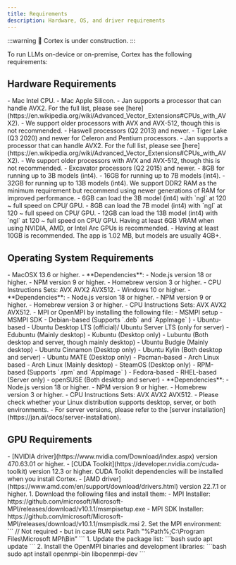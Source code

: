 ```yaml
---
title: Requirements
description: Hardware, OS, and driver requirements
---
```



:::warning
🚧 Cortex is under construction.
:::

To run LLMs on-device or on-premise, Cortex has the following requirements:

## Hardware Requirements
<Tabs>
  <TabItem value="CPU" label="CPU">
    <Tabs>
      <TabItem value="macOs" label="macOs">
        - Mac Intel CPU.
        - Mac Apple Silicon.
      </TabItem>
      <TabItem value="Intel" label="Intel" default>
        <Admonition type="info">
          - Jan supports a processor that can handle AVX2. For the full list, please see [here](https://en.wikipedia.org/wiki/Advanced_Vector_Extensions#CPUs_with_AVX2).
          - We support older processors with AVX and AVX-512, though this is not recommended.
        </Admonition>
        - Haswell processors (Q2 2013) and newer.
        - Tiger Lake (Q3 2020) and newer for Celeron and Pentium processors.
      </TabItem>
      <TabItem value="AMD" label="AMD">
        <Admonition type="info">
          - Jan supports a processor that can handle AVX2. For the full list, please see [here](https://en.wikipedia.org/wiki/Advanced_Vector_Extensions#CPUs_with_AVX2).
          - We support older processors with AVX and AVX-512, though this is not recommended.
        </Admonition>
        - Excavator processors (Q2 2015) and newer.
      </TabItem>
    </Tabs>
  </TabItem>
  <TabItem value="RAM" label="RAM">
    - 8GB for running up to 3B models (int4).
    - 16GB for running up to 7B models (int4).
    - 32GB for running up to 13B models (int4).
    <Admonition type="info">  
    We support DDR2 RAM as the minimum requirement but recommend using newer generations of RAM for improved performance.
    </Admonition>
  </TabItem>
  <TabItem value="GPU" label="GPU">
    - 6GB can load the 3B model (int4) with `ngl` at 120 ~ full speed on CPU/ GPU.
    - 8GB can load the 7B model (int4) with `ngl` at 120 ~ full speed on CPU/ GPU.
    - 12GB can load the 13B model (int4) with `ngl` at 120 ~ full speed on CPU/ GPU.
    <Admonition type="info">  
      Having at least 6GB VRAM when using NVIDIA, AMD, or Intel Arc GPUs is recommended.
    </Admonition>
  </TabItem>
  <TabItem value="Disk" label="Disk">
    - Having at least 10GB is recommended.
    <Admonition type="info">  
      The app is 1.02 MB, but models are usually 4GB+.
    </Admonition>
  </TabItem>
</Tabs>

## Operating System Requirements
<Tabs>
  <TabItem value="Mac" label="Mac">
    - MacOSX 13.6 or higher.
    - **Dependencies**:
        - Node.js version 18 or higher.
        - NPM version 9 or higher.
        - Homebrew version 3 or higher.
        - CPU Instructions Sets: AVX AVX2 AVX512.
  </TabItem>
  <TabItem value="Windows" label="Windows">
    - Windows 10 or higher.
    - **Dependencies**:
        - Node.js version 18 or higher.
        - NPM version 9 or higher.
        - Homebrew version 3 or higher.
        - CPU Instructions Sets: AVX AVX2 AVX512.
        - MPI or OpenMPI by installing the following file:
          - MSMPI setup
          - MSMPI SDK
  </TabItem>
  <TabItem value="Linux" label="Linux">
    - Debian-based (Supports `.deb` and `AppImage` )
    - Ubuntu-based
        - Ubuntu Desktop LTS (official)/ Ubuntu Server LTS (only for server)
        - Edubuntu (Mainly desktop)
        - Kubuntu (Desktop only)
        - Lubuntu (Both desktop and server, though mainly desktop)
        - Ubuntu Budgie (Mainly desktop)
        - Ubuntu Cinnamon (Desktop only)
        - Ubuntu Kylin (Both desktop and server)
        - Ubuntu MATE (Desktop only)
    - Pacman-based
        - Arch Linux based
            - Arch Linux (Mainly desktop)
            - SteamOS (Desktop only)
    - RPM-based (Supports `.rpm` and `AppImage` )
    - Fedora-based
        - RHEL-based (Server only)
    - openSUSE (Both desktop and server)
    - **Dependencies**:
        - Node.js version 18 or higher.
        - NPM version 9 or higher.
        - Homebrew version 3 or higher.
        - CPU Instructions Sets: AVX AVX2 AVX512.
    <Admonition type="info">
      - Please check whether your Linux distribution supports desktop, server, or both environments.
      - For server versions, please refer to the [server installation](https://jan.ai/docs/server-installation).
    </Admonition>
  </TabItem>
</Tabs>

## GPU Requirements
<Tabs>
  <TabItem value="nvidia" label="NVIDIA">
    - [NVIDIA driver](https://www.nvidia.com/Download/index.aspx) version 470.63.01 or higher.
    - [CUDA Toolkit](https://developer.nvidia.com/cuda-toolkit) version 12.3 or higher.
    <Admonition type="info">  
      CUDA Toolkit dependencies will be installed when you install Cortex.
    </Admonition>
  </TabItem>
  <TabItem value="amd" label="AMD">
    - [AMD driver](https://www.amd.com/en/support/download/drivers.html) version 22.7.1 or higher.
  </TabItem>
  <TabItem value="mpi" label="MPI/OpenMPI">
    <Tabs>
      <TabItem value="windows-mpi" label="Windows">
        1. Download the following files and install them:
          - MPI Installer: https://github.com/microsoft/Microsoft-MPI/releases/download/v10.1.1/msmpisetup.exe
          - MPI SDK Installer: https://github.com/microsoft/Microsoft-MPI/releases/download/v10.1.1/msmpisdk.msi
        2. Set the MPI environment:
        ```
        // Not required - but in case
        RUN setx Path "%Path%;C:\Program Files\Microsoft MPI\Bin”
        ```
      </TabItem>
      <TabItem value="linux-mpi" label="Linux">
        1. Update the package list:
        ```bash
        sudo apt update
        ```
        2. Install the OpenMPI binaries and development libraries:
        ```bash
        sudo apt install openmpi-bin libopenmpi-dev
        ```
      </TabItem>
    </Tabs>
  </TabItem>
</Tabs>